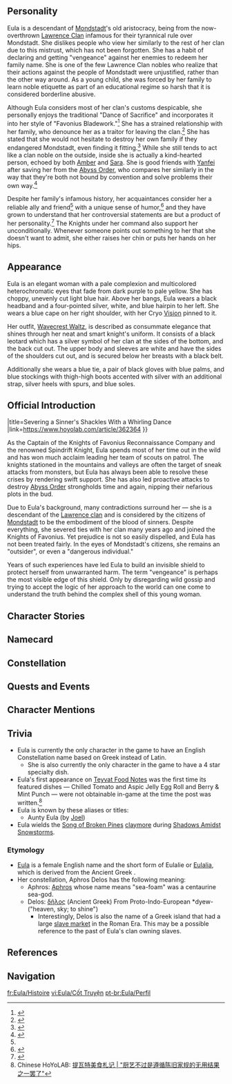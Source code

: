 {{CharacterTabs}}
{{Quote|A rebellious descendant of the old aristocracy who is always out on the battlefield.<br />As one born into the old aristocracy, carrying the bloodline of sinners, Eula has needed a unique approach to the world to navigate the towering walls of prejudice peacefully. Of course, this did not prevent her from severing ties with her clan. As the outstanding Spindrift Knight, she hunts down Mondstadt's enemies in the wild to exact her unique "vengeance."|Description from the Official Website<ref>Official Genshin Impact Website: [https://genshin.hoyoverse.com/en/character/mondstadt?char=17 Eula]</ref>}}

==Personality==
{{Quote|The Spindrift Knight, a scion of the old aristocracy, and the Captain of the Knights of Favonius Reconnaissance Company. The reason for which a descendant of the ancient nobles might join the Knights remains a great mystery in Mondstadt to this very day.|In-game character attributes and profile page text}}

Eula is a descendant of [[Mondstadt]]'s old aristocracy, being from the now-overthrown [[Lawrence Clan]] infamous for their tyrannical rule over Mondstadt. She dislikes people who view her similarly to the rest of her clan due to this mistrust, which has not been forgotten. She has a habit of declaring and getting "vengeance" against her enemies to redeem her family name. She is one of the few Lawrence Clan nobles who realize that their actions against the people of Mondstadt were unjustified, rather than the other way around. As a young child, she was forced by her family to learn noble etiquette as part of an educational regime so harsh that it is considered borderline abusive.

Although Eula considers most of her clan's customs despicable, she personally enjoys the traditional "Dance of Sacrifice" and incorporates it into her style of "Favonius Bladework."<ref>{{Ref/VO|Eula|About Eula: Dance}}</ref> She has a strained relationship with her family, who denounce her as a traitor for leaving the clan.<ref>{{Ref/Quest|Through the Motions, to the Heart}}</ref> She has stated that she would not hesitate to destroy her own family if they endangered Mondstadt, even finding it fitting.<ref>{{Ref/VO|Eula|More About Eula: V}}</ref> While she still tends to act like a clan noble on the outside, inside she is actually a kind-hearted person, echoed by both [[Amber]] and [[Sara]]. She is good friends with [[Yanfei]] after saving her from the [[Abyss Order]], who compares her similarly in the way that they're both not bound by convention and solve problems their own way.<ref>{{Ref/VO|Yanfei|About Eula}}</ref>

Despite her family's infamous history, her acquaintances consider her a reliable ally and friend<ref name="Jean" /> with a unique sense of humor,<ref>{{Ref/VO|Amber|About Eula}}</ref> and they have grown to understand that her controversial statements are but a product of her personality.<ref name="Jean">{{Ref/VO|Jean|About Eula}}</ref> The Knights under her command also support her unconditionally. Whenever someone points out something to her that she doesn't want to admit, she either raises her chin or puts her hands on her hips.

==Appearance==
<!-- Keep appearance section short and concise. Limit to 3 paragraphs with 3-4 sentences each. -->
Eula is an elegant woman with a pale complexion and multicolored heterochromatic eyes that fade from dark purple to pale yellow. She has choppy, unevenly cut light blue hair. Above her bangs, Eula wears a black headband and a four-pointed silver, white, and blue hairpin to her left. She wears a blue cape on her right shoulder, with her Cryo [[Vision]] pinned to it.

Her outfit, [[Wavecrest Waltz]], is described as consummate elegance that shines through her neat and smart knight's uniform. It consists of a black leotard which has a silver symbol of her clan at the sides of the bottom, and the back cut out. The upper body and sleeves are white and have the sides of the shoulders cut out, and is secured below her breasts with a black belt.

Additionally she wears a blue tie, a pair of black gloves with blue palms, and blue stockings with thigh-high boots accented with silver with an additional strap, silver heels with spurs, and blue soles.

==Official Introduction==
{{Official Introduction
|character={{#subst:BASEPAGENAME}}
|title=Severing a Sinner's Shackles With a Whirling Dance
|link=https://www.hoyolab.com/article/362364
}}
{{Quote|The [[Knights of Favonius]] values one's abilities and deeds more than their background and lineage. Eula is indeed an outstanding knight, and there is no need to hold her identity as a descendant of the ancient nobles against her.|[[Jean|Jean Gunnhildr]]}}

As the Captain of the Knights of Favonius Reconnaissance Company and the renowned Spindrift Knight, Eula spends most of her time out in the wild and has won much acclaim leading her team of scouts on patrol. The knights stationed in the mountains and valleys are often the target of sneak attacks from monsters, but Eula has always been able to resolve these crises by rendering swift support. She has also led proactive attacks to destroy [[Abyss Order]] strongholds time and again, nipping their nefarious plots in the bud.

Due to Eula's background, many contradictions surround her &mdash; she is a descendant of the [[Lawrence Clan|Lawrence clan]] and is considered by the citizens of [[Mondstadt]] to be the embodiment of the blood of sinners. Despite everything, she severed ties with her clan many years ago and joined the Knights of Favonius. Yet prejudice is not so easily dispelled, and Eula has not been treated fairly. In the eyes of Mondstadt's citizens, she remains an "outsider", or even a "dangerous individual."

Years of such experiences have led Eula to build an invisible shield to protect herself from unwarranted harm. The term "vengeance" is perhaps the most visible edge of this shield. Only by disregarding wild gossip and trying to accept the logic of her approach to the world can one come to understand the truth behind the complex shell of this young woman.

==Character Stories==
{{Character Story
|title1        = Character Details
|text1         = <p>Eula's role within the Knights of Favonius is Captain of the Reconnaisance Company.</p><p>The nature of her work means that she rarely sets foot in the city &mdash; she spends most of her time out in the wild, leading her team of scouts as they hunt down Abyss Order operatives and other monsters.</p><p>Known as the Spindrift Knight, Eula wields her blade with consummate skill, but perhaps more importantly, she is well-versed in strategy and possesses great courage and excellent intuition. Grand Master [[Varka]] had nothing but the highest praise for her, even declaring once that she was the Dandelion Knight's equal on the battlefield.</p><p>On the face of it, to have two such outstanding knights attending to the defense of Mondstadt in a single generation should be a cause for nothing but celebration. But dig a little deeper and there is a fundamental difference between Jean and Eula.</p><p>For Eula is a descendant of the once-[[Mondstadt Aristocracy|aristocratic]] Lawrence Clan. The blood that flows through her veins once flowed through those of Mondstadt's oppressors during one of the darkest periods of the city's history.</p><p>Consequently, Eula has been viewed with contempt by the citizens of Mondstadt since birth. The Lawrence name stands for a legacy of depravity and despotism that stains Mondstadt's past and scars the minds of its citizens even to this day.</p><p>So, whenever Eula appears, old wounds resurface. People despise the aristocracy, and this does no favors for her reputation.</p><p>However, Eula is strong-willed and in spite of everything, she joined the Knights of Favonius and rose to the rank of Captain.</p><p>When people in the city voiced their reservations, she would respond head-on, claiming that her chosen course of action was out of a desire for "vengeance." This matter-of-fact confession would alarm them all the more and has convinced everyone that she joined the Knights of Favonius only to serve as a mole for the former aristocracy.</p><p>One person who sees things differently is Acting Grand Master Jean. In fact, she speaks rather fondly of Eula.</p><p>"The rumors are all groundless. The Spindrift Knight is simply misunderstood, that's all."</p>
|mention1      = Varka,Jean

|title2        = Character Story 1
|friendship2   = 2
|text2         = <p>On one hand, she is a descendant of the disgraced Lawrence Clan, the scion of a corrupt aristocracy. On the other, she is one of the top two sword fighters in Mondstadt.</p><p>In other words, Eula is equal parts tainted blood and superior swordsmanship.</p><p>There is no knowing when she might strike, nor what she might take from you... In the eyes of the citizens of Mondstadt, the Reconnaissance Captain is as unpredictable and tumultuous as the waves on a stormy sea.</p><p>Eula responds with a cold haughtiness to accusations of this nature. To any who dare insinuate such things to her face, she replies, "How dare you. Hmph, I will remember this."</p><p>She is consumed by the desire to avenge herself, but is often on the move far away from the city. Sometimes upon her return to Mondstadt, she will brandish her greatsword and march straight to the Knights of Favonius headquarters.</p><p>On one occasion, two fresh recruits standing guard on their first day on patrol watched this scene play out before their eyes. Alarmed and unsure how to respond, they ultimately did not dare to intervene. Instead, they simply watched on helplessly while Eula made a beeline for Master Jean's office.</p><p>Much to their surprise, however, hours passed and no sound of a struggle was heard from within.</p><p>Still worried, the guards raised their concerns to Cavalry Captain [[Kaeya]] and Librarian [[Lisa]] as they were passing by.</p><p>"The Reconnaissance Captain is back again? When you saw her, was it when she was marching towards Jean's office with her sword in hand, looking like she wanted to kill somebody?"</p><p>"Goodness, I must head there straight away. How can they have a tea break without me?"</p><p>Lisa hurried to Jean's office the moment she finished speaking. Meanwhile, Kaeya took the two guards outside and explained to them whilst trying to suppress a fit of the giggles:</p><p>"We all know that the Acting Grand Master is a good judge of character, don't we? The Knights of Favonius are interested in a person's ability, not their family history. That's why she gives up her time to spar with the Reconnaissance Captain. In doing so, she can preserve the dignity of the Knights of Favonius while also providing a way of settling old grievances. Quite brilliant, don't you think?"</p><p>"Ohh... S&mdash;So that's how it is..." "...So 'tea break' is code for 'sparring'...?"</p><p>This kind of thing occurs almost on a monthly basis. But... if they're engaged in some sort of strange sparring ritual in there for the sake of settling old grievances and honing their fighting skills... How come they don't make a ton of noise?</p>
|mention2      = Jean,Kaeya,Lisa

|title3        = Character Story 2
|friendship3   = 3
|text3         = <p>In truth, Eula is nothing like the fearsome predator many imagine her to be. On the contrary, constantly being met with prejudice at every turn means she is often the victim.</p><p>At one time, shops would refuse to sell her their goods, restaurants would put no care and attention into her orders, and the citizens on her patrol route would refuse to cooperate with her. So, Eula's work is fraught with difficulties.</p><p>When conflict arises, Eula fights back with a sternly worded threat to indicate that she will remember this grievance and make the offending party pay for it one day. It seems to work like a magic spell, because as soon as these words are uttered, the conflict ceases immediately without ever having to escalate to the level of an all-out confrontation.</p><p>Funnily enough, although people always have their guard up around Eula, she is a law-abiding citizen and has never harmed another Mondstadter in her life. She may come across as having a somewhat frosty demeanor, but she is entirely scrupulous in her speech and conduct.</p><p>No one can ever find fault with her actions, and as people gradually get to know her, their morbid fear of her will dissipate. They will also start to realize her threats of vengeance are nothing more than a figure of speech that simply serve as a verbal warning in the moment.</p><p>Eula, who may or may not be working to bring down the Knights of Favonius from the inside... Eula, who may or may not be an aristocrat mole... New recruits in the Knights of Favonius find her the most difficult person to deal with.</p><p>When Jean sends a new recruit to track down Eula in the wilds and deliver a new set of verbal orders, they always receive the same response: "If you have to resort to tasking the descendant of your former oppressors with doing your work, then perhaps you are not as strong as I thought."</p><p>But despite the antagonism in her words, she will complete her newly assigned tasks to perfection. The new recruit is invariably forced to admit that with her abilities, it is no wonder she was able to achieve a captaincy within just a few years of joining the Knights.</p><p>Everyone knows Eula is the frosty and antagonistic Spindrift Knight, the aristocrat who has a score to settle with the Knights of Favonius, the openly hostile and potentially dangerous individual... but is this really the truth of who she is?</p><p>On the way back, the new recruit thinks back over Eula's every action.</p><p>"What was that kind and resilient look I saw in her eyes when she wasn't looking at me? She seems to take her job seriously... So, surely she can be relied on after all?"</p>
|mention3      = Jean

|title4        = Character Story 3
|friendship4   = 4
|text4         = <p>Mondstadt is a city of freedom and happiness where even the descendants of a disgraced former ruling class can find true friends.</p><p>Fortunately, there is one person whom Eula can rely on to be her spokesperson to the Mondstadt masses, and that person is Outrider [[Amber]].</p><p>Everybody loves Amber, so when she is around, shopkeepers will sell their wares to Eula at the normal price. If they're in an especially good mood, they may even exchange a few words with her during the process. It is at moments like this that Eula shows her most agreeable side.</p><p>Because of this, and because Amber is just so nice, she'll often accompany Eula on trips out, or even run all her errands for her and deliver the goods straight to her home.</p><p>Amber is also the reason that the city folk end up hearing all about the Reconnaissance Captain's accomplishments out in the field. Each time Amber informs them of Eula's long list of achievements in battle, they can't help but let out a little gasp of surprise.</p><p>Early one weekend morning, Amber stood atop a makeshift stage of wooden crates and began announcing Eula's latest highlights: "Recently, the Knights of Favonius Reconnaissance Captain saved the life of [[Yanfei|a woman]] at [[Dornman Port]]. After further investigation with this woman's close cooperation, she then proceeded to successfully capture all the Abyss Order operatives hiding in the vicinity of the port. The woman in question was a renowned legal expert from [[Liyue]], and the Knights of Favonius have since received official correspondence from the Liyue Communications Office thanking the Reconnaissance Captain for her deeds..."</p><p>Whether because Amber's persistent efforts have overcome historical prejudices or because Eula's achievements as a knight have quelled the long-standing fear in people's hearts, Eula's life has changed noticeably in recent years. Most of the city folk are no longer openly hostile towards her, and she has won over the members of the Knights of Favonius with her consistent results in the field.</p><p>As for the members of the Reconnaissance Company under her leadership, they support her unconditionally. They always have her back when they head out to Mondstadt's outskirts to defend the peace of their nation.</p><p>Of course, the person who has always tirelessly rooted for Eula, and who is now the most delighted to see people's attitudes towards her change, is Amber. They had been friends for a long time before Eula ever joined the Knights of Favonius, and as the beloved mentee of [[Amber's Grandfather|Amber's grandfather]], the first Outrider, Eula has her complete trust.</p>
|mention4      = Amber,Amber's Grandfather,"a renowned legal expert from Liyue"

|title5        = Character Story 4
|friendship5   = 5
|text5         = <p>One might not expect this from her frosty attitude and sharp tongue, but Eula is a talented chef.</p><p>The Reconnaissance Company today prides itself on having the best field rations in the Knights of Favonius. One staple of their inventory is a moon-shaped pie. Though a field ration, this wonderfully delicious and highly portable food is loved by all who try it.</p><p>The Reconnaissance Company's designated chef once admitted that when developing this item, she was inspired by the captain's own baked goods. She extended the baking time to make the crust tougher and also substituted a few highly perishable ingredients with ones that last longer, reducing the cost while significantly prolonging the shelf life.</p><p>Even after such a major change to the recipe, the pie still tasted delicious. So, whenever the scouts are snacking, they can't help but wonder: If this is the field ration version, how delicious must the captain's original recipe taste?</p><p>The answer to this question is buried deep within the pages of a dusty old book in the library. The Lawrence Clan may have been overthrown a long time ago, but they have never given up hope of one day rising again and reclaiming their place as the ruling class. So that they are always prepared for this monumental moment, their offspring are subjected to an educational regime so unbelievably harsh that it is considered borderline abusive.</p><p>"Noble obligations" must be performed to absolute perfection in every possible sense, and these obligations cover etiquette, ritual, and study as well as cooking and other domestic chores.</p><p>In the eyes of the Lawrence Clan, "Post-liberation Mondstadt lacks etiquette and taste. When the day comes for our clan to seize power once more, there shall be none who are qualified to be our servants. We must be cautious. We must never stoop to the level of the commoners and set foot in the quagmire of vulgarity."</p><p>The Lawrence Clan's culinary arts teacher was particularly strict. If your dough was missing a half-spoonful of flour, or if your condiment was a few grains of salt short, or if you were two seconds late removing something from the oven, you were likely to be both scolded and disciplined. As far as Eula is concerned, the haute cuisine revered by the aristocrats is just another worthless consequence of people dogmatically following outdated rules.</p><p>For this reason, the only kind of person who Eula will permit to try her own home baking is someone who she... respects...? No, that would be taking it too far. Rather, it should be someone who she grudgingly accepts "will keep following me around and bothering me, seemingly undeterred by my warnings, despite having crossed me many times to date."</p>
|mention5      = 

|title6        = Character Story 5
|friendship6   = 6
|text6         = <p>Besides traditional etiquette, art is the second most highly prized asset to the aristocrats, known as the "second soul."</p><p>The "Dance of Sacrifice" — a ritual used by illustrious families to display their nobility &mdash; is thought of as the crystallized form of this soul, the prize gem in the ruler's scepter.</p><p>Folklore holds that Mondstadt's most illustrious clans jointly created the Dance of Sacrifice long before the aristocracy's reign of bloodshed began.</p><p>The third act, which represents the Lawrence Clan, is a solo dance known as "Flickering Candlelight." The most important part of the Dance of Sacrifice, it was performed by the most senior dancer, who was typically the eldest daughter of the clan.</p><p>The Lawrence Clan would summon top dancers to serve as tutors for the eldest daughter and ensure it was performed to perfection. Bleeding toes were seen as a point of pride and a rite of passage for every dancer.</p><p>This ancient ceremony was a continuous tradition for so long that even today, long after being expelled by the people of Mondstadt, the Lawrence Clan still honors it.</p><p>However, without the grand banquet and the gorgeous stage that once featured prominently in ceremonial performances, the Dance of Sacrifice is now far from the grandiose affair it once was. Furthermore, the stringent requirements regarding the dancer's posture and movements have also been relaxed due to the lack of tutors. In the end, the Lawrence Clan reluctantly decided that it could no longer be a mandatory part of the curriculum, and they relegated it to an artistic pastime.</p><p>Over time, the negative connotations and elitist expectations associated with this dance have faded away, and today it survives simply as a graceful dance.</p><p>As the eldest daughter of the present-day Lawrence Clan, Eula found it to be a relaxing pastime in her youth and a welcome respite from her other grueling courses of study.</p><p>Today, Eula appears to have put her artistic pursuits behind her. At least, no one pictures dancing when they think of the Spindrift Knight.</p><p>Nevertheless, a distinctly dance-like aesthetic can be observed in Eula's bladework, along with an elegant rhythm and musicality that are difficult to capture in words.</p><p>As her greatsword rises and falls and sways to and fro, her distinctive and graceful poise is like that of a dancer under the moonlight: faraway, immaculate, and sublime.</p>
|mention6      = 

|title7        = Glaciers and Waves
|friendship7   = 4
|text7         = <p>Eula is the bearer of the Lawrence family crest, the "Glacial Seal." It is the highest martial symbol of the clan and represents the spirit of the Lawrence Clan in the early days of Mondstadt before their fall from grace: cold and unsullied, undaunted by any flame, composed and unshaken in all circumstances.</p><p>Few among their number have passed the clan's trials in a thousand years, and the hopes of the clan are passed from one seal-bearer to the next.</p><p>Eula was still quite young when she underwent the trial but she passed with ease, taking up the seal in the process. Then she departed with that badge of honor in her possession and has barely contacted the clan since.</p><p>Her icy sword is a manifestation of the strength represented by the seal, striking with the cold, brutal force of a relentless blizzard and driving her foes into retreat.</p><p>Yet, sharp and bright as ice as she is, she has the title of "Spindrift Knight," a name that leads many who hear it to assume that she manipulates Hydro instead of Cryo.</p><p>There is a story behind that misunderstanding &mdash; the story of a habit.</p><p>Eula carries an exquisitely crafted bone whistle with her at all times. Each time she blows it, the vivid sound of ocean waves rings out loud and clear, far and wide.</p><p>Since the area her company is in charge of borders the sea, reproducing the sound of waves can be an excellent means of disturbing the enemy's judgment, or of deceiving less intelligent monsters into believing that a tsunami is inbound, causing them to flee in panic.</p><p>Using this unique combat tactic has helped Eula emerge victorious against larger forces than her own on numerous occasions, and has also earned her the moniker of "Spindrift Knight."</p><p>Of course, a bone whistle is capable of imitating many other sounds, and Eula has her reasons for imitating the ocean waves.</p><p>It would seem that something akin to the "Glacier Knight" should suit her better.</p><p>But perhaps Eula herself prefers the rolling waves to the cold and unyielding ice...</p><p>Roaming freely across the world, gentle but firm with the reefs and sands in their dominion...</p><p>Yes, she yearns not to be sharp and rigid like ice, but to be free and unbound like the ocean spray.</p>
|mention7      = 

|title8        = Vision
|friendship8   = 6
|text8         = <p>Where do "grievances" come from?</p><p>Dire straits in the present? Or the misfortunes of the past?</p><p>And what does "vengeance" mean?</p><p>To right wrongs and rebalance the scales of justive in one's favor? Or to drive one's foes into a pit of agony?</p><p>"Restore the clan's former glory, win the respect of the common folk, stand once more at the apex of rulership"... These things were utterly unimportant to Eula.</p><p>She never experienced the great humiliation of her clan &mdash; and all the torment she had endured in life had been at their own hands. She attempted to free herself from their shackles, yet struggled to obtain recognition from the outside world.</p><p>Her talk of grievances and vengeance was but a habit, a signal, a shield.</p><p>For someone in her unique circumstances and position, what remarks should she just laugh off, and what ideas should she hold onto?</p><p>How should she fight this battle to break free, once and for all, from the great burden of her bloodline?</p><p>It was with all these questions and more circling around in her mind that Eula came under the tutelage of a long-forgotten old outrider. From him, she learned an open-mindedness and down-to-earth persistence that she had never previously encountered.</p><p>Before grappling with grievances and vengeance, before questions of clan and outsider, she first had to discover herself.</p><p>Her survival mechanism... her means of self-preservation... her grit and determination...</p><p>She may articulate it in terms of "grievances" and "vengeance," but nothing can change what it is at its core: something both strong and kind.</p><p>Eula finally found herself on a gentle path of revenge that was hers alone... and the moment she set foot on that path, there it appeared before her &mdash; her [[Vision]].</p>
|mention8      = Amber's Grandfather
}}

==Namecard==
{{Namecard|Eula: Ice-Sealed}}

==Constellation==
{{Constellation Lore|Aphros Delos}}

==Quests and Events==
{{Quest Appearances}}

==Character Mentions==
{{Character Mentions}}

==Trivia==
* Eula is currently the only character in the game to have an English Constellation name based on Greek instead of Latin.
** She is also currently the only character in the game to have a 4 star specialty dish.
* Eula's first appearance on [[Teyvat Food Notes]] was the first time its featured dishes &mdash; Chilled Tomato and Aspic Jelly Egg Roll and Berry & Mint Punch &mdash; were not obtainable in-game at the time the post was written.<ref>Chinese HoYoLAB: [https://ys.mihoyo.com/main/news/detail/15655 提瓦特美食札记 | "厨艺不过是遵循陈旧家规的无用结果之一罢了"]</ref>
* Eula is known by these aliases or titles:
** Aunty Eula (by [[Joel]])
*Eula wields the [[Song of Broken Pines]] [[claymore]] during [[Shadows Amidst Snowstorms]].

===Etymology===
*[[wiktionary:Eula|Eula]] is a female English name and the short form of Eulalie or [[wiktionary:Eulalia|Eulalia]], which is derived from the Ancient Greek {{Lang|mini=1|el=εὔλαλος|el_rm=eúlalos|el_tl=sweetly speaking, well-spoken}}.
* Her constellation, Aphros Delos has the following meaning:
**Aphros: [[w:c:greekmythology:Aphros|Aphros]] whose name means "sea-foam" was a centaurine sea-god.
**Delos: [https://www.wordsense.eu/%CE%B4%E1%BF%86%CE%BB%CE%BF%CF%82/ δῆλος] (Ancient Greek) From Proto-Indo-European *dyew- ("heaven, sky; to shine")
***Interestingly, Delos is also the name of a Greek island that had a large [https://www.greece-is.com/rise-fall-delos-visible-island/ slave market] in the Roman Era. This may be a possible reference to the past of Eula's clan owning slaves.

==References==
{{Reflist|2}}

==Navigation==
{{Character Navbox|link type=lore}}

[[fr:Eula/Histoire]]
[[vi:Eula/Cốt Truyện]]
[[pt-br:Eula/Perfil]]